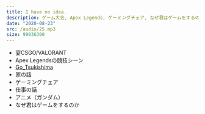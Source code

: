 ```yaml
---
title: I have no idea.
description: ゲーム大会, Apex Legends, ゲーミングチェア, なぜ君はゲームをするのか
date: "2020-08-23"
src: /audio/25.mp3
size: 99036300
---
```


<MP3 src='/audio/25.mp3' />

- 宴CSGO/VALORANT
- Apex Legendsの競技シーン
- [Go_Tsukishima](https://www.twitch.tv/go_tsukishima)
- 家の話
- ゲーミングチェア
- 仕事の話
- アニメ（ガンダム）
- なぜ君はゲームをするのか
